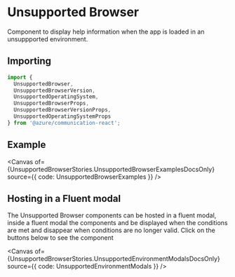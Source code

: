 
<Meta of={UnsupportedBrowserStories} components={UnsupportedBrowserComponent} />

# Unsupported Browser

Component to display help information when the app is loaded in an unsuppported environment.

## Importing

```ts
import {
  UnsupportedBrowser,
  UnsupportedBrowserVersion,
  UnsupportedOperatingSystem,
  UnsupportedBrowserProps,
  UnsupportedBrowserVersionProps,
  UnsupportedOperatingSystemProps
} from '@azure/communication-react';
```

## Example

<Canvas of={UnsupportedBrowserStories.UnsupportedBrowserExamplesDocsOnly} source={{ code: UnsupportedBrowserExamples }} />

## Hosting in a Fluent modal

The Unsupported Browser components can be hosted in a fluent modal, inside a fluent modal the components and be 
displayed when the conditions are met and disappear when conditions are no longer valid. Click on the buttons 
below to see the component

<Canvas of={UnsupportedBrowserStories.UnsupportedEnvironmentModalsDocsOnly} source={{ code: UnsupportedEnvironmentModals }} />

